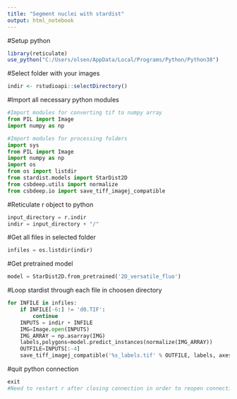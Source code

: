 ```yaml
---
title: "Segment nuclei with stardist"
output: html_notebook
---
```


#Setup python
```r
library(reticulate)
use_python("C:/Users/olsen/AppData/Local/Programs/Python/Python38")
```

#Select folder with your images
```r
indir <- rstudioapi::selectDirectory()
```

#Import all necessary python modules
```python
#Import modules for converting tif to numpy array
from PIL import Image
import numpy as np

#Import modules for processing folders
import sys
from PIL import Image
import numpy as np
import os
from os import listdir
from stardist.models import StarDist2D
from csbdeep.utils import normalize
from csbdeep.io import save_tiff_imagej_compatible
```

#Reticulate r object to python
```python
input_directory = r.indir
indir = input_directory + "/"
```


#Get all files in selected folder 
```python
infiles = os.listdir(indir)
```

#Get pretrained model
```python
model = StarDist2D.from_pretrained('2D_versatile_fluo')
```

#Loop stardist through each file in choosen directory
```python
for INFILE in infiles:
    if INFILE[-6:] != 'd0.TIF':
        continue
    INPUTS = indir + INFILE
    IMG=Image.open(INPUTS)
    IMG_ARRAY = np.asarray(IMG)
    labels,polygons=model.predict_instances(normalize(IMG_ARRAY))
    OUTFILE=INPUTS[:-4]
    save_tiff_imagej_compatible('%s_labels.tif' % OUTFILE, labels, axes='YX')
```

#quit python connection
```python
exit
#Need to restart r after closing connection in order to reopen connection
```
